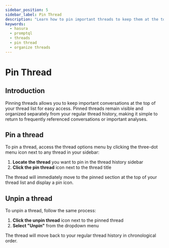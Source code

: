 ```yaml
---
sidebar_position: 5
sidebar_label: Pin Thread
description: "Learn how to pin important threads to keep them at the top of your thread list"
keywords:
  - hasura
  - promptql
  - threads
  - pin thread
  - organize threads
---
```



# Pin Thread

## Introduction

Pinning threads allows you to keep important conversations at the top of your thread list for easy access. Pinned threads remain visible and organized separately from your regular thread history, making it simple to return to frequently referenced conversations or important analyses.

## Pin a thread

To pin a thread, access the thread options menu by clicking the three-dot menu icon next to any thread in your sidebar:

1. **Locate the thread** you want to pin in the thread history sidebar
2. **Click the pin thread** icon next to the thread title

<Thumbnail src="/img/promptql-playground/pin-thread-playground.png" alt="Pin Thread Menu Option" />

The thread will immediately move to the pinned section at the top of your thread list and display a pin icon.

<Thumbnail src="/img/promptql-playground/pinned-thread-playground.png" alt="Pinned Thread in Sidebar" />

## Unpin a thread

To unpin a thread, follow the same process:

1. **Click the unpin thread** icon next to the pinned thread
2. **Select "Unpin"** from the dropdown menu

The thread will move back to your regular thread history in chronological order.
